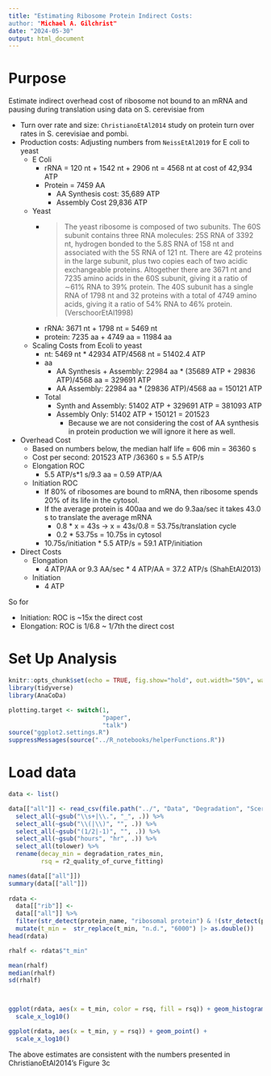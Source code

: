 ```yaml
---
title: "Estimating Ribosome Protein Indirect Costs:
author: "Michael A. Gilchrist"
date: "2024-05-30"
output: html_document
---
```



# Purpose

Estimate  indirect overhead cost of ribosome not bound to an mRNA and pausing during translation using data on S. cerevisiae from 

- Turn over rate and size: `ChristianoEtAl2014` study on protein turn over rates in S. cerevisiae and pombi.
- Production costs: Adjusting numbers from `NeissEtAl2019` for E coli to yeast
  - E Coli
    - rRNA = 120 nt +  1542 nt + 2906 nt = 4568 nt at cost of 42,934 ATP
    - Protein = 7459 AA
      - AA Synthesis cost: 35,689 ATP
      - Assembly Cost    29,836 ATP
  - Yeast
    - > The yeast ribosome is composed of two subunits. The 60S subunit contains three RNA molecules: 25S RNA of 3392 nt, hydrogen bonded to the 5.8S RNA of 158 nt and associated with the 5S RNA of 121 nt. There are 42 proteins in the large subunit, plus two copies each of two acidic exchangeable proteins. Altogether there are 3671 nt and 7235 amino acids in the 60S subunit, giving it a ratio of ∼61% RNA to 39% protein. The 40S subunit has a single RNA of 1798 nt and 32 proteins with a total of 4749 amino acids, giving it a ratio of 54% RNA to 46% protein.   (VerschoorEtAl1998)
    - rRNA: 3671 nt + 1798 nt = 5469 nt
    - protein: 7235 aa + 4749 aa = 11984 aa
  - Scaling Costs from Ecoli to yeast
    - nt: 5469 nt * 42934 ATP/4568 nt = 51402.4 ATP
    - aa 
      - AA Synthesis + Assembly: 22984 aa * (35689 ATP + 29836 ATP)/4568 aa = 329691 ATP
      - AA Assembly: 22984 aa * (29836 ATP)/4568 aa =  150121 ATP
    - Total 
      - Synth and Assembly: 51402 ATP + 329691 ATP = 381093 ATP
      - Assembly Only: 51402 ATP + 150121 = 201523
        - Because we are not considering the cost of AA synthesis in protein production we will ignore it here as well.
- Overhead Cost
  - Based on numbers below, the median half life = 606 min =  36360 s
  - Cost per second: 201523 ATP /36360 s = 5.5 ATP/s
  - Elongation ROC
    - 5.5 ATP/s*1 s/9.3 aa = 0.59 ATP/AA
  - Initiation ROC
    - If 80% of ribosomes are bound to mRNA, then ribosome spends 20% of its life in the cytosol.
    - If the average protein is 400aa and we do 9.3aa/sec it takes 43.0 s to translate the average mRNA
      - 0.8 * x  = 43s -> x = 43s/0.8 = 53.75s/translation cycle
      - 0.2 * 53.75s = 10.75s in cytosol
    - 10.75s/initiation * 5.5 ATP/s = 59.1 ATP/initiation
- Direct Costs
  - Elongation
    - 4 ATP/AA or 9.3 AA/sec * 4 ATP/AA = 37.2 ATP/s (ShahEtAl2013)
  - Initiation
    - 4 ATP

So for 

- Initiation: ROC is ~15x the direct cost
- Elongation: ROC is 1/6.8 ~ 1/7th the direct cost

    
# Set Up Analysis

```r
knitr::opts_chunk$set(echo = TRUE, fig.show="hold", out.width="50%", warning = FALSE)
library(tidyverse)
library(AnaCoDa)

plotting.target <- switch(1,
                          "paper",
                          "talk")
source("ggplot2.settings.R")
suppressMessages(source("../R_notebooks/helperFunctions.R"))

```


# Load data

```r

data <- list()

data[["all"]] <- read_csv(file.path("../", "Data", "Degradation", "Scer", "1-s2.0-S2211124714009346-mmc2.csv")) %>%
  select_all(~gsub("\\s+|\\.", "_", .)) %>%
  select_all(~gsub("\\(|\\)", "", .)) %>%
  select_all(~gsub("(1/2|-1)", "", .)) %>%
  select_all(~gsub("hours", "hr", .)) %>%
  select_all(tolower) %>%
  rename(decay_min = degradation_rates_min,
         rsq = r2_quality_of_curve_fitting)

names(data[["all"]])
summary(data[["all"]])
        
rdata <-
  data[["rib"]] <-
  data[["all"]] %>%
  filter(str_detect(protein_name, "ribosomal protein") & !(str_detect(protein_name, "itochon"))) %>%
  mutate(t_min =  str_replace(t_min, "n.d.", "6000") |> as.double())
head(rdata)

rhalf <- rdata$"t_min"

mean(rhalf)
median(rhalf)
sd(rhalf)



ggplot(rdata, aes(x = t_min, color = rsq, fill = rsq)) + geom_histogram() +
  scale_x_log10()

ggplot(rdata, aes(x = t_min, y = rsq)) + geom_point() +
  scale_x_log10()


```
 The above estimates are consistent with the numbers presented in ChristianoEtAl2014's Figure 3c
 
